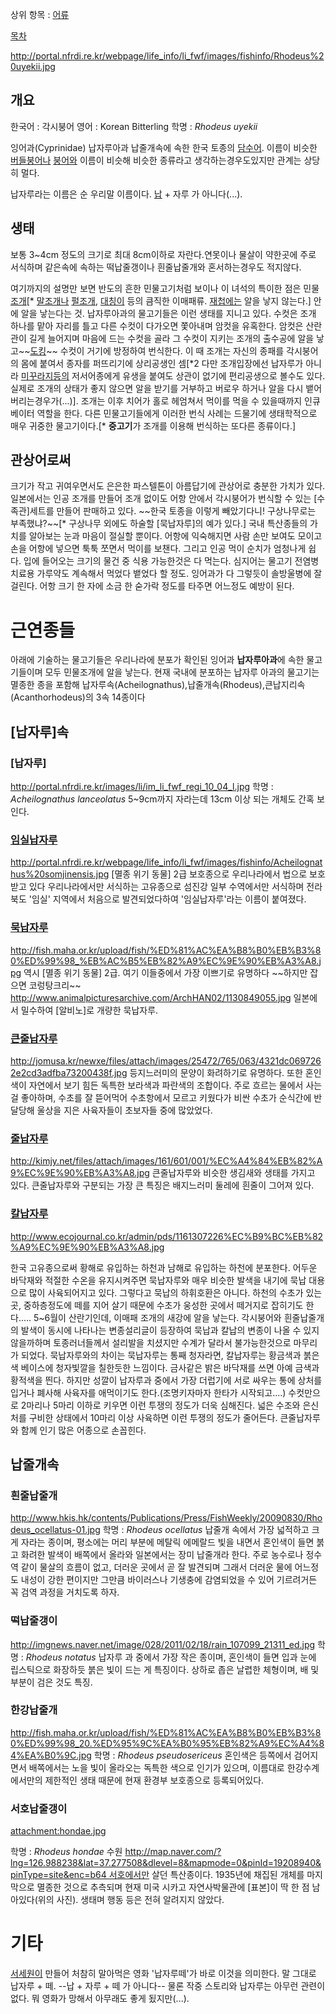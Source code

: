 상위 항목 : [[어류]]

[[목차]]

http://portal.nfrdi.re.kr/webpage/life_info/li_fwf/images/fishinfo/Rhodeus%20uyekii.jpg

== 개요 ==

한국어 : 각시붕어
영어 : Korean Bitterling
학명 : ''Rhodeus uyekii''

잉어과(Cyprinidae) 납자루아과 납줄개속에 속한 한국 토종의 [[담수어]]. 이름이 비슷한 [[버들붕어]]나 [[붕어]]와 이름이 비슷해 비슷한 종류라고 생각하는경우도있지만 관계는 상당히 멀다.

납자루라는 이름은 순 우리말 이름이다. [[납]] + 자루 가 아니다(...).

== 생태 ==
보통 3~4cm 정도의 크기로 최대 8cm이하로 자란다.연못이나 물살이 약한곳에 주로 서식하며 같은속에 속하는 떡납줄갱이나 흰줄납줄개와 혼서하는경우도 적지않다.

여기까지의 설명만 보면 반도의 흔한 민물고기처럼 보이나 이 녀석의 특이한 점은 민물[[조개]][* [[말조개]]나 [[펄조개]], [[대칭이]] 등의 큼직한 이매패류. [[재첩]]에는 알을 낳지 않는다.] 안에 알을 낳는다는 것. 납자루아과의 물고기들은 이런 생태를 지니고 있다. 수컷은 조개 하나를 맡아 자리를 틀고 다른 수컷이 다가오면 쫓아내며 암컷을 유혹한다. 암컷은 산란관이 길게 늘어지며 마음에 드는 수컷을 골라 그 수컷이 지키는 조개의 출수공에 알을 낳고~~[[도킹]]~~  수컷이 거기에 방정하여 번식한다. 이 때 조개는 자신의 종패를 각시붕어의 몸에 붙여서 종자를 퍼뜨리기에 상리공생인 셈[*2 다만 조개입장에선 납자루가 아니라 [[미꾸라지]]등의 저서어종에게 유생을 붙여도 상관이 없기에 편리공생으로 볼수도 있다.실제로 조개의 상태가 좋지 않으면 알을 받기를 거부하고 버로우 하거나 알을 다시 뱉어버리는경우가(...)]. 조개는 이후 치어가 홀로 헤엄쳐서 먹이를 먹을 수 있을때까지 인큐베이터 역할을 한다. 다른 민물고기들에게 이러한 번식 사례는 드물기에 생태학적으로 매우 귀중한 물고기이다.[* '''중고기'''가 조개를 이용해 번식하는 또다른 종류이다.]

== 관상어로써 ==
크기가 작고 귀여우면서도 은은한 파스텔톤이 아름답기에 관상어로 충분한 가치가 있다. 일본에서는 인공 조개를 만들어 조개 없이도 어항 안에서 각시붕어가 번식할 수 있는 [수족관]세트를 만들어 판매하고 있다. ~~한국 토종을 이렇게 빼았기다니! 구상나무로는 부족했냐?~~[* 구상나무 외에도 하술할 [묵납자루]의 예가 있다.] 국내 특산종들의 가치를 알아보는 눈과 마음이 절실할 뿐이다.
어항에 익숙해지면 사람 손만 보여도 모이고 손을 어항에 넣으면 툭툭 쪼면서 먹이를 보챈다. 그리고 인공 먹이 순치가 엄청나게 쉽다. 입에 들어오는 크기의 물건 중 식용 가능한것은 다 먹는다. 심지어는 물고기 전염병 치료용 가루약도 계속해서 먹었다 뱉었다 할 정도.
잉어과가 다 그렇듯이 솔방울병에 잘 걸린다. 어항 크기 한 자에 소금 한 숟가락 정도를 타주면 어느정도 예방이 된다.

= 근연종들 =
아래에 기술하는 물고기들은 우리나라에 분포가 확인된 잉어과 '''납자루아과'''에 속한 물고기들이며 모두 민물조개에 알을 낳는다.
현재 국내에 분포하는 납자루 아과의 물고기는 멸종한 종을 포함해 납자루속(Acheilognathus),납줄개속(Rhodeus),큰납지리속(Acanthorhodeus)의 3속 14종이다

== [납자루]속 ==
=== [납자루] ===
http://portal.nfrdi.re.kr/images/li/im_li_fwf_regi_10_04_l.jpg
학명 : ''Acheilognathus lanceolatus''
5~9cm까지 자라는데 13cm 이상 되는 개체도 간혹 보인다.

=== [[임실납자루]] ===
http://portal.nfrdi.re.kr/webpage/life_info/li_fwf/images/fishinfo/Acheilognathus%20somjinensis.jpg
[멸종 위기 동물] 2급 보호종으로 우리나라에서 법으로 보호받고 있다
우리나라에서만 서식하는 고유종으로 섬진강 일부 수역에서만 서식하며 전라북도 '임실' 지역에서
처음으로 발견되었다하여 '임실납자루'라는 이름이 붙여졌다. 
=== [[묵납자루]] ===
http://fish.maha.or.kr/upload/fish/%ED%81%AC%EA%B8%B0%EB%B3%80%ED%99%98_%EB%AC%B5%EB%82%A9%EC%9E%90%EB%A3%A8.jpg
역시 [멸종 위기 동물] 2급. 여기 이들중에서 가장 이쁘기로 유명하다 ~~하지만 잡으면 코렁탕크리~~
http://www.animalpicturesarchive.com/ArchHAN02/1130849055.jpg 
일본에서 밀수하여 [알비노]로 개량한 묵납자루.
=== [[큰줄납자루]] ===
http://jomusa.kr/newxe/files/attach/images/25472/765/063/4321dc0697262e2cd3adfba73200438f.jpg
등지느러미의 문양이 화려하기로 유명하다. 또한 혼인색이 자연에서 보기 힘든 독특한 보라색과 파란색의 조합이다. 주로 흐르는 물에서 사는 걸 좋아하며, 수초를 잘 뜯어먹어 수초항에서 모르고 키웠다가 비싼 수초가 순식간에 반달당해 울상을 지은 사육자들이 초보자들 중에 많았었다. 
=== [[줄납자루]] ===
http://kimjy.net/files/attach/images/161/601/001/%EC%A4%84%EB%82%A9%EC%9E%90%EB%A3%A8.jpg
큰줄납자루와 비슷한 생김새와 생태를 가지고 있다. 큰줄납자루와 구분되는 가장 큰 특징은 배지느러미 둘레에 흰줄이 그어져 있다.
=== [[칼납자루]] ===
http://www.ecojournal.co.kr/admin/pds/1161307226%EC%B9%BC%EB%82%A9%EC%9E%90%EB%A3%A8.jpg
 
한국 고유종으로써  황해로 유입하는 하천과 남해로 유입하는 하천에 분포한다.
어두운 바닥재와 적절한 수온을 유지시켜주면 묵납자루와 매우 비슷한 발색을 내기에 묵납 대용으로 많이 사육되어지고 있다.
그렇다고 묵납의 하휘호환은 아니다.
하천의 수초가 있는 곳, 중하층정도에 떼를 지어 살기 때문에 수초가 웅성한 곳에서 떼거지로 잡히기도 한다.....
5~6월이 산란기인데, 이매패 조개의 새강에 알을 낳는다. 
각시붕어와 흰줄납줄개의 발색이 동시에 나타나는 변종설리글이 등장하여 묵납과 칼납의 변종이 나올 수 있지 않을까하며 토종러너들께서 설리발을 치셨지만 수계가 달라서 불가능한것으로 마무리가 되었다.
묵납자루와의 차이는 묵납자루는 통째 청자라면, 칼납자루는 황금색과 붉은색 베이스에 청자빛깔을 칠한듯한 느낌이다. 금사같은 밝은 바닥재를 쓰면 아예 금색과 황적색을 띈다. 하지만 성깔이 납자루과 중에서 가장 더럽기에 서로 싸우는 통에 상처를 입거나 폐사해 사육자를 애먹이기도 한다.(조명키자마자 한타가 시작되고....) 수컷만으로 2마리나 5마리 이하로 키우면 이런 투쟁의 정도가 더욱 심해진다. 넓은 수조와 은신처를 구비한 상태에서 10마리 이상 사육하면 이런 투쟁의 정도가 줄어든다.
큰줄납자루와 함께 인기 많은 어종으로 손꼽힌다.
== 납줄개속 ==
=== 흰줄납줄개 ===
http://www.hkis.hk/contents/Publications/Press/FishWeekly/20090830/Rhodeus_ocellatus-01.jpg
학명 : ''Rhodeus ocellatus''
납줄개 속에서 가장 넓적하고 크게 자라는 종이며, 평소에는 머리 부분에 메탈릭 에메랄드 빛을 내면서 혼인색이 들면 붉고 화려한 발색이 배쪽에서 올라와 일본에서는 장미 납줄개라 한다. 주로 농수로나 정수역 같이 물살의 흐름이 없고, 더러운 곳에서 곧 잘 발견되며 그래서 더러운 물에 어느정도 내성이 강한 편이지만 그만큼 바이러스나 기생충에 감염되었을 수 있어 기르려거든 꼭 검역 과정을 거치도록 하자.
=== 떡납줄갱이 ===
http://imgnews.naver.net/image/028/2011/02/18/rain_107099_21311_ed.jpg
학명 : ''Rhodeus notatus''
납자루 과 중에서 가장 작은 종이며, 혼인색이 들면 입과 눈에 립스틱으로 화장하듯 붉은 빛이 드는 게 특징이다. 상하로 좁은 날렵한 체형이며, 배 및 부분이 검은 것도 특징. 
=== 한강납줄개 ===
http://fish.maha.or.kr/upload/fish/%ED%81%AC%EA%B8%B0%EB%B3%80%ED%99%98_20.%ED%95%9C%EA%B0%95%EB%82%A9%EC%A4%84%EA%B0%9C.jpg
학명 : ''Rhodeus pseudosericeus''
혼인색은 등쪽에서 검어지면서 배쪽에서는 노을 빛이 올라오는 독특한 색으로 인기가 있으며, 이름대로 한강수계에서만의 제한적인 생태 때문에 현재 환경부 보호종으로 등록되어있다.  
=== 서호납줄갱이 ===
attachment:hondae.jpg

학명 : ''Rhodeus hondae''
수원 [[http://map.naver.com/?lng=126.988238&lat=37.277508&dlevel=8&mapmode=0&pinId=19208940&pinType=site&enc=b64 서호]]에서만 살던 특산종이다. 1935년에 채집된 개체를 마지막으로 멸종한 것으로 추측되며 현재 미국 시카고 자연사박물관에 [표본]이 딱 한 점 남아있다(위의 사진). 생태며 행동 등은 전혀 알려지지 않았다.

= 기타 =
[[서세원]]이 만들어 처참히 말아먹은 영화 '납자루떼'가 바로 이것을 의미한다. 말 그대로 납자루 + 떼. --납 + 자루 + 떼 가 아니다-- 물론 작중 스토리와 납자루는 아무런 관련이 없다. 뭐 영화가 망해서 아무래도 좋게 됬지만(...).
